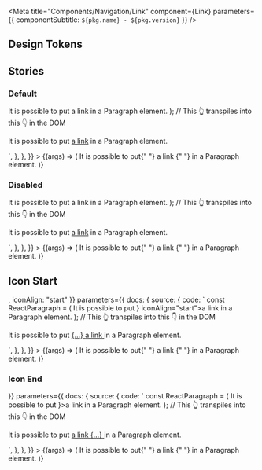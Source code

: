 

<Meta
  title="Components/Navigation/Link"
  component={Link}
  parameters={{ componentSubtitle: `${pkg.name} - ${pkg.version}` }}
/>

<Description markdown={readme} />

## Design Tokens

<DesignTokenDocBlock categoryName="Link" viewType="table" />

## Stories

### Default

<Canvas>
  <Story
    name="Default"
    args={{}}
    parameters={{
      docs: {
        source: {
          code: `
const ReactParagraph = (
  <Paragraph>
    It is possible to put <Link href="#">a link</Link> in a Paragraph element.
  </Paragraph>
);
// This 👆 transpiles into this 👇 in the DOM
<p class="utrecht-paragraph utrecht-paragraph--distanced">
  It is possible to put <a href="#" class="denhaag-link" tabindex="0">a link</a> in a Paragraph element.
</p>
    `,
        },
      },
    }}
  >
    {(args) => (
      <Paragraph>
        It is possible to put{" "}
        <Link href="#" {...args}>
          a link
        </Link>{" "}
        in a Paragraph element.
      </Paragraph>
    )}
  </Story>
</Canvas>

<ArgsTable of={Link} />

### Disabled

<Canvas>
  <Story
    name="Disabled"
    args={{ disabled: true }}
    parameters={{
      docs: {
        source: {
          code: `
const ReactParagraph = (
  <Paragraph>
    It is possible to put <Link href="#" disabled>a link</Link> in a Paragraph element.
  </Paragraph>
);
// This 👆 transpiles into this 👇 in the DOM
<p class="utrecht-paragraph utrecht-paragraph--distanced">
  It is possible to put
  <a href="#" class="denhaag-link denhaag-link--disabled" tabindex="0">a link</a>
  in a Paragraph element.
</p>
    `,
        },
      },
    }}
  >
    {(args) => (
      <Paragraph>
        It is possible to put{" "}
        <Link href="#" {...args}>
          a link
        </Link>{" "}
        in a Paragraph element.
      </Paragraph>
    )}
  </Story>
</Canvas>

## Icon Start

<Canvas>
  <Story
    name="Icon Start"
    args={{ icon: <ArrowLeftIcon />, iconAlign: "start" }}
    parameters={{
      docs: {
        source: {
          code: `
const ReactParagraph = (
  <Paragraph>
    It is possible to put <Link href="#" icon={<ArrowLeftIcon />} iconAlign="start">a link</Link> in a Paragraph element.
  </Paragraph>
);
// This 👆 transpiles into this 👇 in the DOM
<p class="utrecht-paragraph utrecht-paragraph--distanced">
  It is possible to put
  <a href="#" class="denhaag-link denhaag-link--with-icon" tabindex="0">
    <span class="denhaag-link__icon denhaag-link__icon--start">
      {...}
    </span>
    a link
  </a>
  in a Paragraph element.
</p>
    `,
        },
      },
    }}
  >
    {(args) => (
      <Paragraph>
        It is possible to put{" "}
        <Link href="#" {...args}>
          a link
        </Link>{" "}
        in a Paragraph element.
      </Paragraph>
    )}
  </Story>
</Canvas>

### Icon End

<Canvas>
  <Story
    name="Icon End"
    args={{ icon: <ArrowRightIcon /> }}
    parameters={{
      docs: {
        source: {
          code: `
const ReactParagraph = (
  <Paragraph>
    It is possible to put <Link href="#" icon={<ArrowRightIcon />}>a link</Link> in a Paragraph element.
  </Paragraph>
);
// This 👆 transpiles into this 👇 in the DOM
<p class="utrecht-paragraph utrecht-paragraph--distanced">
  It is possible to put
  <a href="#" class="denhaag-link denhaag-link--with-icon" tabindex="0">
    a link
    <span class="denhaag-link__icon denhaag-link__icon--end">
      {...}
    </span>
  </a>
  in a Paragraph element.
</p>
    `,
        },
      },
    }}
  >
    {(args) => (
      <Paragraph>
        It is possible to put{" "}
        <Link href="#" {...args}>
          a link
        </Link>{" "}
        in a Paragraph element.
      </Paragraph>
    )}
  </Story>
</Canvas>
